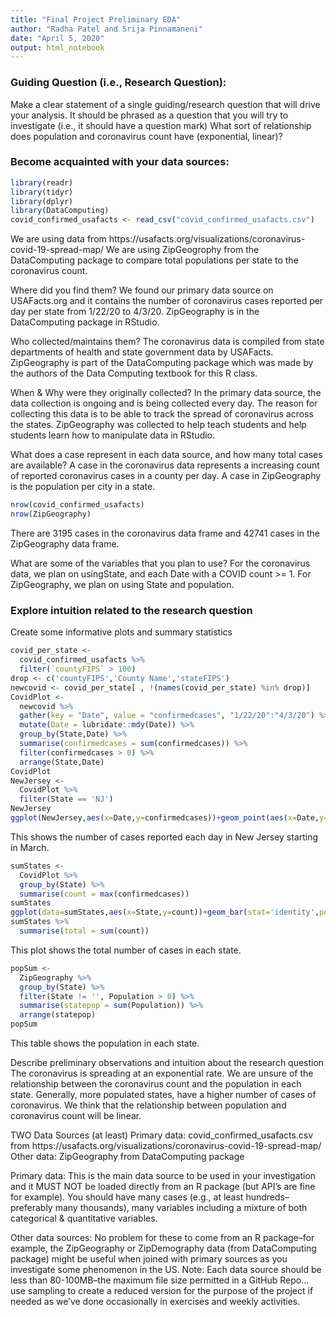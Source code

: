 ```yaml
---
title: "Final Project Preliminary EDA"
author: "Radha Patel and Srija Pinnamaneni"
date: "April 5, 2020"
output: html_notebook
---
```


### Guiding Question (i.e., Research Question):
Make a clear statement of a single guiding/research question that will drive your analysis.  It should be phrased as a question that you will try to investigate (i.e., it should have a question mark)
What sort of relationship does population and coronavirus count have (exponential, linear)?

### Become acquainted with your data sources:
```r
library(readr)
library(tidyr)
library(dplyr)
library(DataComputing)
covid_confirmed_usafacts <- read_csv("covid_confirmed_usafacts.csv")
```
We are using data from https://usafacts.org/visualizations/coronavirus-covid-19-spread-map/
We are using ZipGeogrophy from the DataComputing package to compare total populations per state to the coronavirus count.

Where did you find them?
We found our primary data source on USAFacts.org and it contains the number of coronavirus cases reported per day per state from 1/22/20 to 4/3/20. ZipGeography is in the DataComputing package in RStudio. 

Who collected/maintains them?
The coronavirus data is compiled from state departments of health and state government data by USAFacts. ZipGeography is part of the DataComputing package which was made by the authors of the Data Computing textbook for this R class.

When & Why were they originally collected?
In the primary data source, the data collection is ongoing and is being collected every day. The reason for collecting this data is to be able to track the spread of coronavirus across the states. ZipGeography was collected to help teach students and help students learn how to manipulate data in RStudio. 

What does a case represent in each data source, and how many total cases are available?
A case in the coronavirus data represents a increasing count of reported coronavirus cases in a county per day. A case in ZipGeography is the population per city in a state.
```r
nrow(covid_confirmed_usafacts)
nrow(ZipGeography)
```
There are 3195 cases in the coronavirus data frame and 42741 cases in the ZipGeography data frame.

What are some of the variables that you plan to use?
For the coronavirus data, we plan on usingState, and each Date with a COVID count >= 1. For ZipGeography, we plan on using State and population.

### Explore intuition related to the research question
Create some informative plots and summary statistics 
```r
covid_per_state <-
  covid_confirmed_usafacts %>%
  filter(`countyFIPS` > 100)
drop <- c('countyFIPS','County Name','stateFIPS')
newcovid <- covid_per_state[ , !(names(covid_per_state) %in% drop)]
CovidPlot <-
  newcovid %>%
  gather(key = "Date", value = "confirmedcases", "1/22/20":"4/3/20") %>%
  mutate(Date = lubridate::mdy(Date)) %>%
  group_by(State,Date) %>%
  summarise(confirmedcases = sum(confirmedcases)) %>%
  filter(confirmedcases > 0) %>%
  arrange(State,Date)
CovidPlot
NewJersey <-
  CovidPlot %>%
  filter(State == 'NJ')
NewJersey
ggplot(NewJersey,aes(x=Date,y=confirmedcases))+geom_point(aes(x=Date,y=confirmedcases))
```
This shows the number of cases reported each day in New Jersey starting in March.
```r
sumStates <-
  CovidPlot %>%
  group_by(State) %>%
  summarise(count = max(confirmedcases))
sumStates
ggplot(data=sumStates,aes(x=State,y=count))+geom_bar(stat='identity',position='stack')
sumStates %>%
  summarise(total = sum(count))
```
This plot shows the total number of cases in each state.

```r
popSum <-
  ZipGeography %>%
  group_by(State) %>%
  filter(State != '', Population > 0) %>%
  summarise(statepop = sum(Population)) %>%
  arrange(statepop)
popSum
```
This table shows the population in each state.


Describe preliminary observations and intuition about the research question
The coronavirus is spreading at an exponential rate. We are unsure of the relationship between the coronavirus count and the population in each state. Generally, more populated states, have a higher number of cases of coronavirus. We think that the relationship between population and coronavirus count will be linear.

TWO Data Sources (at least)
Primary data: covid_confirmed_usafacts.csv from https://usafacts.org/visualizations/coronavirus-covid-19-spread-map/
Other data: ZipGeography from DataComputing package

Primary data:  This is the main data source to be used in your investigation and it MUST NOT be loaded directly from an R package (but API's are fine for example). You should have many cases (e.g., at least hundreds--preferably many thousands), many variables including a mixture of both categorical & quantitative variables.  

Other data sources: No problem for these to come from an R package--for example, the ZipGeography or ZipDemography data (from DataComputing package) might be useful when joined with primary sources as you investigate some phenomenon in the US. 
Note: Each data source should be less than 80-100MB--the maximum file size permitted in a GitHub Repo... use sampling to create a reduced version for the purpose of the project if needed as we've done occasionally in exercises and weekly activities.

